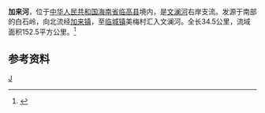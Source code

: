 '''加来河'''，位于[[中华人民共和国|中华人民共和国]][[海南省|海南省]][[临高县|临高县]]境内，是[[文澜河|文澜河]]右岸支流。发源于南部的白石岭，向北流经[[加来镇|加来镇]]，至[[临城镇_(临高县)|临城镇]]美梅村汇入文澜河。全长34.5公里，流域面积152.5平方公里。<ref name="中国河湖大典">{{cite book |author=《[[中国河湖大典|中国河湖大典]]》编纂委员会 |title=《中国河湖大典·珠江卷》 |year=2013年1月 |publisher=中国水利水电出版社 |location=北京 |pages=460页|isbn= 978-7-5170-0561-2 }}</ref>

==参考资料==
{{reflist}}


[[Category:海南河流|J]]